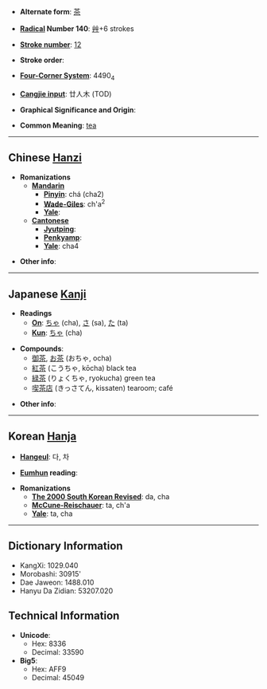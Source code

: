 * '''Alternate form''': [[茶]]

* '''[[Wiktionary:Chinese radical index| Radical]] Number 140''': [[Wiktionary:Chinese radical index 艸|艸]]+6 strokes

* '''[[Wiktionary:Chinese total strokes index|Stroke number]]''': [[Wiktionary:Chinese total strokes index 12|12]]

* '''Stroke order''': 

* '''[[Wiktionary:Chinese four corner index|Four-Corner System]]''': 4490<sub>4</sub>

* '''[[Wiktionary:Chinese Cangjie index|Cangjie input]]''': 廿人木 (TOD)

* '''Graphical Significance and Origin''': 

* '''Common Meaning''': [[tea]]

----

== Chinese [[Hanzi]] ==

* '''Romanizations'''
** '''[[Mandarin]]'''
*** '''[[Pinyin]]''': chá (cha2)
*** '''[[Wade-Giles]]''': ch'a<sup>2</sup>
*** '''[[Yale]]''': 
** '''[[Cantonese]]'''
*** '''[[Jyutping]]''':
*** '''[[Penkyamp]]''': 
*** '''[[Yale]]''': cha4

* '''Other info''': 

----

== Japanese [[Kanji]] ==

* '''Readings'''
** '''[[On]]''': [[ちゃ]] (cha), [[さ]] (sa), [[た]] (ta)
** '''[[Kun]]''': [[ちゃ]] (cha)

* '''Compounds''':
**[[御茶]], [[お茶]] (おちゃ, ocha)
**[[紅茶]] (こうちゃ, kōcha) black tea
**[[緑茶]] (りょくちゃ, ryokucha) green tea
**[[喫茶店]] (きっさてん, kissaten) tearoom; café

* '''Other info''':  

----

== Korean [[Hanja]] ==

* '''[[Hangeul]]''': 다, 차

* '''[[Eumhun]] reading''': 

* '''Romanizations'''
** '''[[The 2000 South Korean Revised Romanization|The 2000 South Korean Revised]]''': da, cha
** '''[[McCune-Reischauer]]''': ta, ch'a
** '''[[Yale]]''': ta, cha

----

== Dictionary Information ==

* KangXi: 1029.040
* Morobashi: 30915'
* Dae Jaweon: 1488.010
* Hanyu Da Zidian: 53207.020

== Technical Information ==

* '''Unicode''':
** Hex: 8336
** Decimal: 33590
* '''Big5''':
** Hex: AFF9
** Decimal: 45049